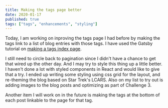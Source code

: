 ```yaml
---
title: Making the tags page better
date: 2020-01-17
published: true
tags: ["tags", "enhancements", "styling"]
---
```


Today, I am working on inproving the tags page I had before by making the tags link to a list of blog entries with those tags. I have used the Gatsby tutorial on [making a tags index page](https://www.gatsbyjs.org/docs/adding-tags-and-categories-to-blog-posts/). 

I still need to circle back to pagination since I didn't have a chance to get that wired up the other day. And I may try to style this thing up a little better. I haven't done a lot with styled components in React and would like to give that a try. I ended up writing some styling using css grid for the layout, and re-theming the blog based on Star Trek's LCARS. Also on my list to try out is adding images to the blog posts and optimizing as part of Challenge 3.

Another item I will work on in the future is making the tags at the bottom of each post linkable to the page for that tag.

